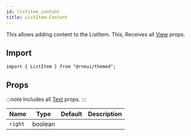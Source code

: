 ```yaml
---
id: listitem_content
title: ListItem.Content
---
```



This allows adding content to the ListItem.
This, Receives all [View](https://reactnative.dev/docs/view#props) props.

## Import

```tsx
import { ListItem } from "@rneui/themed";
```

## Props

:::note
Includes all [Text](text#props) props.
:::

<div class='table-responsive'>

| Name    | Type    | Default | Description |
| ------- | ------- | ------- | ----------- |
| `right` | boolean |         |             |

</div>
